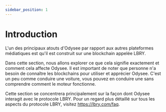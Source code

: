 ---
sidebar_position: 1
---

# Introduction

L'un des principaux atouts d'Odysee par rapport aux autres plateformes médiatiques est qu'il est construit sur une blockchain appelée LBRY.

Dans cette section, nous allons explorer ce que cela signifie exactement et comment cela affecte Odysee. Il est important de noter que personne n'a besoin de connaître les blockchains pour utiliser et apprécier Odysee. C'est un peu comme conduire une voiture, vous pouvez en conduire une sans comprendre comment le moteur fonctionne.

Cette section se concentrera principalement sur la façon dont Odysee interagit avec le protocole LBRY. Pour un regard plus détaillé sur tous les aspects du protocole LBRY, visitez https://lbry.com/faq.

<CategoryCards/>
